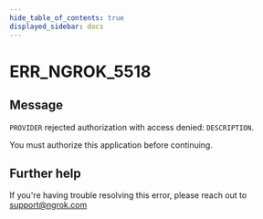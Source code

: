 ```yaml
---
hide_table_of_contents: true
displayed_sidebar: docs
---
```



# ERR_NGROK_5518

## Message

`PROVIDER` rejected authorization with access denied: `DESCRIPTION`.

You must authorize this application before continuing.

<ErrorDetails error="err_ngrok_5518" />

## Further help

If you're having trouble resolving this error, please reach out to [support@ngrok.com](mailto:support@ngrok.com?subject=Help%20with%20ERR_NGROK_5518)
